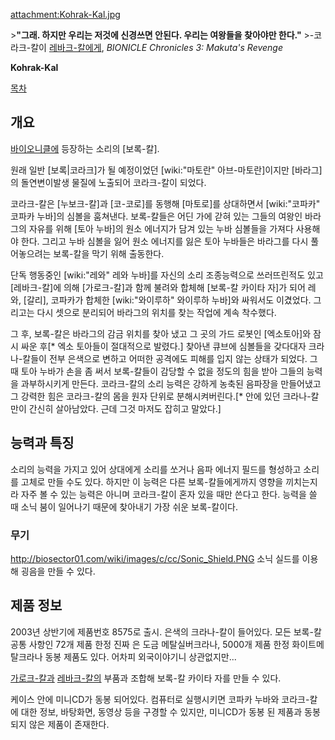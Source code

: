 attachment:Kohrak-Kal.jpg

>'''"그래. 하지만 우리는 저것에 신경쓰면 안된다. 우리는 여왕들을 찾아야만 한다."'''
>-코라크-칼이 [[레바크-칼]]에게, ''BIONICLE Chronicles 3: Makuta's Revenge''

'''Kohrak-Kal'''

[[목차]]
== 개요 ==
[[바이오니클]]에 등장하는 소리의 [보록-칼].

원래 일반 [보록|코라크]가 될 예정이었던 [wiki:"마토란" 아브-마토란]이지만 [바라그]의 돌연변이발생 물질에 노출되어 코라크-칼이 되었다.

코라크-칼은 [누보크-칼]과 [코-코로]를 동행해 [마토로]를 상대하면서 [wiki:"코파카" 코파카 누바]의 심볼을 훔쳐낸다. 보록-칼들은 어딘 가에 갇혀 있는 그들의 여왕인 바라그의 자유를 위해 [토아 누바]의 원소 에너지가 담겨 있는 누바 심볼들을 가져다 사용해야 한다. 그리고 누바 심볼을 잃어 원소 에너지를 잃은 토아 누바들은 바라그를 다시 풀어놓으려는 보록-칼을 막기 위해 출동한다.

단독 행동중인 [wiki:"레와" 레와 누바]를 자신의 소리 조종능력으로 쓰러뜨린적도 있고 [레바크-칼]에 의해 [가로크-칼]과 함께 불려와 합체해 [보록-칼 카이타 자]가 되어 레와, [갈리], 코파카가 합체한 [wiki:"와이루하" 와이루하 누바]와 싸워서도 이겼었다. 그리고는 다시 셋으로 분리되어 바라그의 위치를 찾는 작업에 계속 착수했다.

그 후, 보록-칼은 바라그의 감금 위치를 찾아 냈고 그 곳의 가드 로봇인 [엑소토아]와 잠시 싸운 후[* 엑소 토아들이 절대적으로 발렸다.] 찾아낸 큐브에 심볼들을 갖다대자 크라나-칼들이 전부 은색으로 변하고 어떠한 공격에도 피해를 입지 않는 상태가 되었다. 그 때 토아 누바가 손을 좀 써서 보록-칼들이 감당할 수 없을 정도의 힘을 받아 그들의 능력을 과부하시키게 만든다. 코라크-칼의 소리 능력은 강하게 농축된 음파장을 만들어냈고 그 강력한 힘은 코라크-칼의 몸을 원자 단위로 분해시켜버린다.[* 안에 있던 크라나-칼만이 간신히 살아남았다. 근데 그것 마저도 잡히고 말았다.]

== 능력과 특징 ==
소리의 능력을 가지고 있어 상대에게 소리를 쏘거나 음파 에너지 필드를 형성하고 소리를 고체로 만들 수도 있다. 하지만 이 능력은 다른 보록-칼들에게까지 영향을 끼치는지라 자주 볼 수 있는 능력은 아니며 코라크-칼이 혼자 있을 때만 쓴다고 한다. 능력을 쓸 때 소닉 붐이 일어나기 때문에 찾아내기 가장 쉬운 보록-칼이다.

=== 무기 ===
http://biosector01.com/wiki/images/c/cc/Sonic_Shield.PNG
소닉 실드를 이용해 굉음을 만들 수 있다.

== 제품 정보 ==
2003년 상반기에 제품번호 8575로 출시. 은색의 크라나-칼이 들어있다. 모든 보록-칼 공통 사항인 72개 제품 한정 진짜 은 도금 메탈실버크라나, 5000개 제품 한정 화이트메탈크라나 동봉 제품도 있다. 어차피 외국이야기니 상관없지만...

[[가로크-칼]]과 [[레바크-칼]]의 부품과 조합해 보록-칼 카이타 자를 만들 수 있다.

케이스 안에 미니CD가 동봉 되어있다. 컴퓨터로 실행시키면 코파카 누바와 코라크-칼에 대한 정보, 바탕화면, 동영상 등을 구경할 수 있지만, 미니CD가 동봉 된 제품과 동봉 되지 않은 제품이 존재한다.
